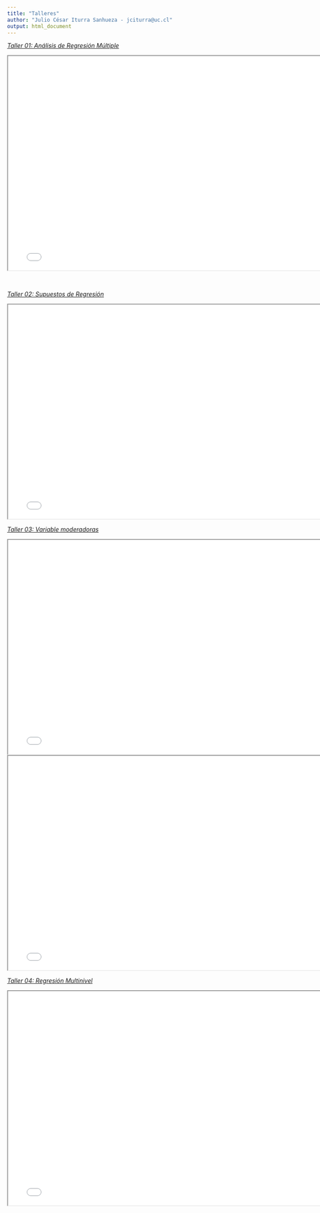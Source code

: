 ```yaml
---
title: "Talleres"
author: "Julio César Iturra Sanhueza - jciturra@uc.cl"
output: html_document
---
```



[*Taller 01: Análisis de Regresión Múltiple*](slides/taller01/taller01-slides.html)



<iframe src=slides/taller01/taller01-slides.html height="500" width="775">
</iframe>

<br/>


[*Taller 02: Supuestos de Regresión*](slides/taller02/taller02-slides.html)



<iframe src=slides/taller02/taller02-slides.html height="500" width="775">
</iframe>


[*Taller 03: Variable moderadoras*](slides/taller03/taller03-slides.html)



<iframe src=slides/taller03/taller03-slides.html height="500" width="775">
</iframe>


<iframe src=slides/taller02/taller02-slides.html height="500" width="775">
</iframe>


[*Taller 04: Regresión Multinivel*](slides/taller04/taller04-slides.html)



<iframe src=slides/taller03/taller03-slides.html height="500" width="775">
</iframe>
